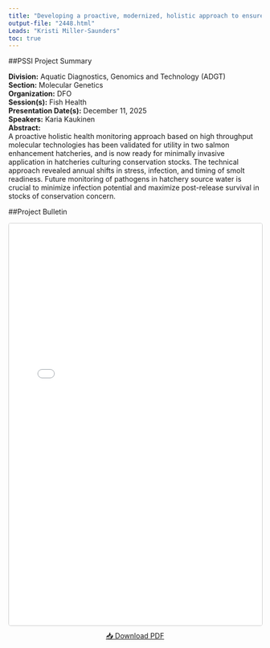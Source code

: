 ```yaml
---
title: "Developing a proactive, modernized, holistic approach to ensure optimal health and condition of Hatchery Production"
output-file: "2448.html"
Leads: "Kristi Miller-Saunders"
toc: true
---
```


##PSSI Project Summary

**Division:** Aquatic Diagnostics, Genomics and Technology (ADGT)  
**Section:** Molecular Genetics  
**Organization:** DFO  
**Session(s):** Fish Health  
**Presentation Date(s):** December 11, 2025  
**Speakers:** Karia Kaukinen  
**Abstract:**  
A proactive holistic health monitoring approach based on high throughput molecular technologies has been validated for utility in two salmon enhancement hatcheries, and is now ready for minimally invasive application in hatcheries culturing conservation stocks. The technical approach revealed annual shifts in stress, infection, and timing of smolt readiness. Future monitoring of pathogens in hatchery source water is crucial to minimize infection potential and maximize post-release survival in stocks of conservation concern.   

##Project Bulletin

<iframe src="../../data/PSSI_bulletin/2448.pdf" width="100%" height="800px" style="border: 1px solid #ccc; border-radius: 4px;"></iframe>

<p style="text-align: center; margin-top: 10px;">
[📥 Download PDF](../../data/PSSI_bulletin/2448.pdf){.btn .btn-primary target="_blank"}
</p>

